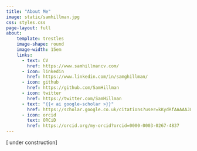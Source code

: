 ```yaml
---
title: "About Me"
image: static/samhillman.jpg
css: styles.css
page-layout: full
about:
    template: trestles
    image-shape: round
    image-width: 15em
    links:
      - text: CV
        href: https://www.samhillmancv.com/
      - icon: linkedin
        href: https://www.linkedin.com/in/samghillman/
      - icon: github
        href: https://github.com/SamHillman
      - icon: twitter
        href: https://twitter.com/SamHillman
      - text: "{{< ai google-scholar >}}"      
        href: https://scholar.google.co.uk/citations?user=kKydRfAAAAAJ&hl=en
      - icon: orcid
        text: ORCiD
        href: https://orcid.org/my-orcid?orcid=0000-0003-0267-4837
---
```

  
[ under construction]